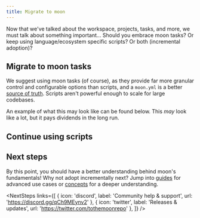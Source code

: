 ```yaml
---
title: Migrate to moon
---
```



Now that we've talked about the workspace, projects, tasks, and more, we must talk about something
important... Should you embrace moon tasks? Or keep using language/ecosystem specific scripts? Or
both (incremental adoption)?

## Migrate to moon tasks

We suggest using moon tasks (of course), as they provide far more granular control and configurable
options than scripts, and a `moon.yml` is a better
[source of truth](./faq#what-should-be-considered-the-source-of-truth). Scripts aren't powerful
enough to scale for large codebases.

An example of what this may look like can be found below. This _may_ look like a lot, but it pays
dividends in the long run.


<LangPartials>
  <MigrateGo key="go" />
  <MigrateNode key="node" />
  <MigratePHP key="php" />
  <MigratePython key="python" />
  <MigrateRuby key="ruby" />
  <MigrateRust key="rust" />
</LangPartials>

## Continue using scripts


<LangPartials>
  <ScriptsGo key="go" />
  <ScriptsNode key="node" />
  <ScriptsPHP key="php" />
  <ScriptsPython key="python" />
  <ScriptsRuby key="ruby" />
  <ScriptsRust key="rust" />
</LangPartials>

## Next steps

By this point, you should have a better understanding behind moon's fundamentals! Why not adopt
incrementally next? Jump into [guides](./guides/ci) for advanced use cases or [concepts](./concepts)
for a deeper understanding.

<NextSteps
  links={[
    { icon: 'discord', label: 'Community help & support', url: 'https://discord.gg/qCh9MEynv2' },
    { icon: 'twitter', label: 'Releases & updates', url: 'https://twitter.com/tothemoonrepo' },
  ]}
/>
